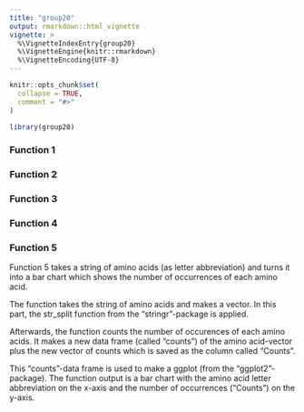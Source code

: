 ```yaml
---
title: "group20"
output: rmarkdown::html_vignette
vignette: >
  %\VignetteIndexEntry{group20}
  %\VignetteEngine{knitr::rmarkdown}
  %\VignetteEncoding{UTF-8}
---
```


```r
knitr::opts_chunk$set(
  collapse = TRUE,
  comment = "#>"
)
```

```r
library(group20)
```

### Function 1

### Function 2

### Function 3

### Function 4

### Function 5

Function 5 takes a string of amino acids (as letter abbreviation) and turns it into a bar chart which shows the number of occurrences of each amino acid. 

The function takes the string of amino acids and makes a vector. In this part, the str_split function from the "stringr"-package is applied. 

Afterwards, the function counts the number of occurences of each amino acids. It makes a new data frame (called "counts") of the amino acid-vector plus the new vector of counts which is saved as the column called "Counts".

This "counts"-data frame is used to make a ggplot (from the "ggplot2"-package). The function output is a bar chart with the amino acid letter abbreviation on the x-axis and the number of occurrences ("Counts") on the y-axis.

